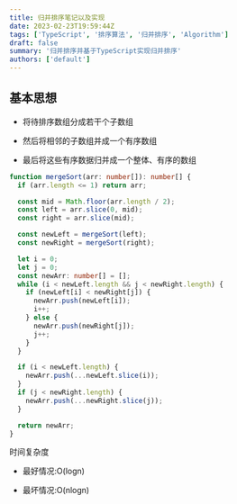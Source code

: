 ```yaml
---
title: 归并排序笔记以及实现
date: 2023-02-23T19:59:44Z
tags: ['TypeScript', '排序算法', '归并排序', 'Algorithm']
draft: false
summary: '归并排序并基于TypeScript实现归并排序'
authors: ['default']
---
```


<TOCInline toc={props.toc} exclude="Overview" toHeading={2} />

## 基本思想

- 将待排序数组分成若干个子数组

- 然后将相邻的子数组并成一个有序数组

- 最后将这些有序数据归并成一个整体、有序的数组

```ts:mergeSort.ts
function mergeSort(arr: number[]): number[] {
  if (arr.length <= 1) return arr;

  const mid = Math.floor(arr.length / 2);
  const left = arr.slice(0, mid);
  const right = arr.slice(mid);

  const newLeft = mergeSort(left);
  const newRight = mergeSort(right);

  let i = 0;
  let j = 0;
  const newArr: number[] = [];
  while (i < newLeft.length && j < newRight.length) {
    if (newLeft[i] < newRight[j]) {
      newArr.push(newLeft[i]);
      i++;
    } else {
      newArr.push(newRight[j]);
      j++;
    }
  }

  if (i < newLeft.length) {
    newArr.push(...newLeft.slice(i));
  }
  if (j < newRight.length) {
    newArr.push(...newRight.slice(j));
  }

  return newArr;
}
```

时间复杂度

- 最好情况:O(logn)

- 最坏情况:O(nlogn)
